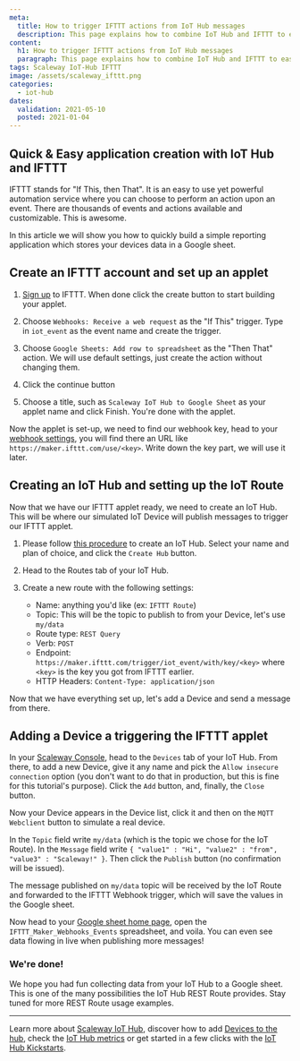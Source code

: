 ```yaml
---
meta:
  title: How to trigger IFTTT actions from IoT Hub messages
  description: This page explains how to combine IoT Hub and IFTTT to easily make powerful applications.
content:
  h1: How to trigger IFTTT actions from IoT Hub messages
  paragraph: This page explains how to combine IoT Hub and IFTTT to easily make powerful applications.
tags: Scaleway IoT-Hub IFTTT
image: /assets/scaleway_ifttt.png
categories:
  - iot-hub
dates:
  validation: 2021-05-10
  posted: 2021-01-04
---
```


## Quick & Easy application creation with IoT Hub and IFTTT

IFTTT stands for "If This, then That". It is an easy to use yet powerful automation service where you can choose to perform an action upon an event. There are thousands of events and actions available and customizable. This is awesome.

In this article we will show you how to quickly build a simple reporting application which stores your devices data in a Google sheet.


## Create an IFTTT account and set up an applet

1. [Sign up](https://ifttt.com/) to IFTTT. When done click the create button to start building your applet.

2. Choose `Webhooks: Receive a web request` as the "If This" trigger. Type in `iot_event` as the event name and create the trigger.

3. Choose `Google Sheets: Add row to spreadsheet` as the "Then That" action. We will use default settings, just create the action without changing them.

4. Click the continue button

  <Lightbox src="scaleway-iothub_ifttt_howto_applet_continue.png" alt="" />

5. Choose a title, such as `Scaleway IoT Hub to Google Sheet` as your applet name and click Finish. You're done with the applet.

  <Lightbox src="scaleway-iothub_ifttt_howto_applet_done.png" alt="" />

Now the applet is set-up, we need to find our webhook key, head to your [webhook settings](https://ifttt.com/maker_webhooks/settings), you will find there an URL like `https://maker.ifttt.com/use/<key>`. Write down the key part, we will use it later.

## Creating an IoT Hub and setting up the IoT Route

Now that we have our IFTTT applet ready, we need to create an IoT Hub. This will be where our simulated IoT Device will publish messages to trigger our IFTTT applet.

1. Please follow [this procedure](/iot/iot-hub/how-to/create-hub) to create an IoT Hub. Select your name and plan of choice, and click the `Create Hub` button.

2. Head to the Routes tab of your IoT Hub.

3. Create a new route with the following settings:

    - Name: anything you'd like (ex: `IFTTT Route`)
    - Topic: This will be the topic to publish to from your Device, let's use `my/data`
    - Route type: `REST Query`
    - Verb: `POST`
    - Endpoint: `https://maker.ifttt.com/trigger/iot_event/with/key/<key>` where `<key>` is the key you got from IFTTT earlier.
    - HTTP Headers: `Content-Type: application/json`

  <Lightbox src="scaleway-iothub_ifttt_howto_route.png" alt="" />

Now that we have everything set up, let's add a Device and send a message from there.

## Adding a Device a triggering the IFTTT applet

In your [Scaleway Console](https://console.scaleway.com), head to the `Devices` tab of your IoT Hub. From there, to add a new Device, give it any name and pick the `Allow insecure connection` option (you don't want to do that in production, but this is fine for this tutorial's purpose). Click the `Add` button, and, finally, the `Close` button.

Now your Device appears in the Device list, click it and then on the `MQTT Webclient` button to simulate a real device.

In the `Topic` field write `my/data` (which is the topic we chose for the IoT Route). In the `Message` field write `{ "value1" : "Hi", "value2" : "from", "value3" : "Scaleway!" }`. Then click the `Publish` button (no confirmation will be issued).

<Lightbox src="scaleway-iothub_ifttt_howto_webclient.png" alt="" />

The message published on `my/data` topic will be received by the IoT Route and forwarded to the IFTTT Webhook trigger, which will save the values in the Google sheet.

Now head to your [Google sheet home page](https://docs.google.com/spreadsheets/), open the `IFTTT_Maker_Webhooks_Events` spreadsheet, and voila. You can even see data flowing in live when publishing more messages!

<Lightbox src="scaleway-iothub_ifttt_howto_googlesheet.png" alt="" />

### We're done!

We hope you had fun collecting data from your IoT Hub to a Google sheet. This is one of the many possibilities the IoT Hub REST Route provides. Stay tuned for more REST Route usage examples.

---

Learn more about [Scaleway IoT Hub](/iot/iot-hub/concepts), discover how to add [Devices to the hub](/iot/iot-hub/how-to/add-device), check the [IoT Hub metrics](/iot/iot-hub/how-to/view-metrics) or get started in a few clicks with the [IoT Hub Kickstarts](/iot/iot-hub/how-to/create-kickstart).
